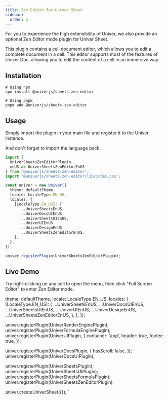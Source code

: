 ```yaml
---
title: Zen Editor for Univer Sheet
sidebar:
  order: 2
---
```


For you to experience the high extensibility of Univer, we also provide an optional Zen Editor mode plugin for Univer Sheet.

This plugin contains a cell document editor, which allows you to edit a complete document in a cell. This editor supports most of the features of Univer Doc, allowing you to edit the content of a cell in an immersive way.

## Installation

```shell
# Using npm
npm install @univerjs/sheets-zen-editor

# Using pnpm
pnpm add @univerjs/sheets-zen-editor
```

## Usage

Simply import the plugin in your main file and register it to the Univer instance.

And don't forget to import the language pack.

```typescript title="main.ts" ins={1-5} ins={16} ins={22}
import {
  UniverSheetsZenEditorPlugin,
  enUS as UniverSheetsZenEditorEnUS
} from '@univerjs/sheets-zen-editor';
import '@univerjs/sheets-zen-editor/lib/index.css';

const univer = new Univer({
  theme: defaultTheme,
  locale: LocaleType.EN_US,
  locales: {
    [LocaleType.EN_US]: {
      ...UniverSheetsEnUS,
      ...UniverDocsUIEnUS,
      ...UniverSheetsUIEnUS,
      ...UniverUIEnUS,
      ...UniverDesignEnUS,
      ...UniverSheetsZenEditorEnUS,
    },
  },
});

univer.registerPlugin(UniverSheetsZenEditorPlugin);
```

## Live Demo

Try right-clicking on any cell to open the menu, then click "Full Screen Editor" to enter Zen Editor mode.


  theme: defaultTheme,
  locale: LocaleType.EN_US,
  locales: {
    [LocaleType.EN_US]: {
      ...UniverSheetsEnUS,
      ...UniverDocsUIEnUS,
      ...UniverSheetsUIEnUS,
      ...UniverUIEnUS,
      ...UniverDesignEnUS,
      ...UniverSheetsZenEditorEnUS,
    },
  },
});

univer.registerPlugin(UniverRenderEnginePlugin);
univer.registerPlugin(UniverFormulaEnginePlugin);
univer.registerPlugin(UniverUIPlugin, {
  container: 'app',
  header: true,
  footer: true,
});

univer.registerPlugin(UniverDocsPlugin, {
  hasScroll: false,
});
univer.registerPlugin(UniverDocsUIPlugin);

univer.registerPlugin(UniverSheetsPlugin);
univer.registerPlugin(UniverSheetsUIPlugin);
univer.registerPlugin(UniverSheetsFormulaPlugin);
univer.registerPlugin(UniverSheetsZenEditorPlugin);

univer.createUniverSheet({});
`

<Sandbox locale="en-US" height="720px" client:only="react" src="/sandbox" code={code} hideEditor />
